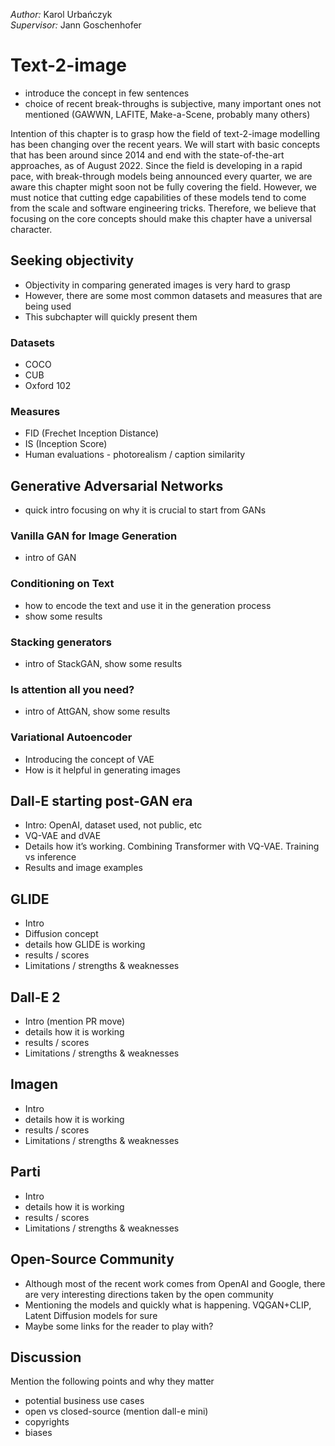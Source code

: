 *Author:* Karol Urbańczyk  
*Supervisor:* Jann Goschenhofer

# Text-2-image

* introduce the concept in few sentences
* choice of recent break-throughs is subjective, many important ones not mentioned (GAWWN, LAFITE, Make-a-Scene, probably many others)

Intention of this chapter is to grasp how the field of text-2-image modelling has been changing over the recent years. We will start with basic concepts that has been around since 2014 and end with the state-of-the-art approaches, as of August 2022. Since the field is developing in a rapid pace, with break-through models being announced every quarter, we are aware this chapter might soon not be fully covering the field. However, we must notice that cutting edge capabilities of these models tend to come from the scale and software engineering tricks. Therefore, we believe that focusing on the core concepts should make this chapter have a universal character.


## Seeking objectivity
* Objectivity in comparing generated images is very hard to grasp
* However, there are some most common datasets and measures that are being used
* This subchapter will quickly present them

### Datasets
* COCO
* CUB
* Oxford 102

### Measures
* FID (Frechet Inception Distance)
* IS (Inception Score)
* Human evaluations - photorealism / caption similarity


## Generative Adversarial Networks
* quick intro focusing on why it is crucial to start from GANs

### Vanilla GAN for Image Generation
* intro of GAN

### Conditioning on Text
* how to encode the text and use it in the generation process
* show some results

### Stacking generators
* intro of StackGAN, show some results

### Is attention all you need?
* intro of AttGAN, show some results

### Variational Autoencoder
* Introducing the concept of VAE
* How is it helpful in generating images

## Dall-E starting post-GAN era
* Intro: OpenAI, dataset used, not public, etc
* VQ-VAE and dVAE
* Details how it's working. Combining Transformer with VQ-VAE. Training vs inference
* Results and image examples

## GLIDE
* Intro
* Diffusion concept
* details how GLIDE is working
* results / scores
* Limitations / strengths & weaknesses

## Dall-E 2
* Intro (mention PR move)
* details how it is working
* results / scores
* Limitations / strengths & weaknesses

## Imagen
* Intro
* details how it is working
* results / scores
* Limitations / strengths & weaknesses

## Parti
* Intro
* details how it is working
* results / scores
* Limitations / strengths & weaknesses

## Open-Source Community
* Although most of the recent work comes from OpenAI and Google, there are very interesting directions taken by the open community
* Mentioning the models and quickly what is happening. VQGAN+CLIP, Latent Diffusion models for sure
* Maybe some links for the reader to play with?

## Discussion
Mention the following points and why they matter

* potential business use cases
* open vs closed-source (mention dall-e mini)
* copyrights
* biases



